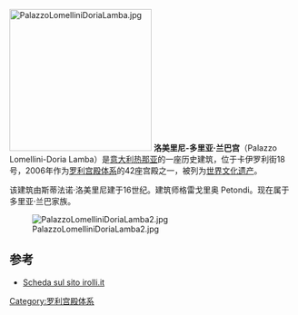 {{coord|44|24|47.27|N|8|55|47.78|E|scale:5000|display=title}}
[[File:PalazzoLomelliniDoriaLamba.jpg|250px]]
'''洛美里尼-多里亚·兰巴宫'''（Palazzo Lomellini-Doria Lamba）是[[意大利|意大利]][[热那亚|热那亚]]的一座历史建筑，位于卡伊罗利街18号，2006年作为[[罗利宫殿体系|罗利宫殿体系]]的42座宫殿之一，被列为[[世界文化遗产|世界文化遗产]]。

该建筑由斯蒂法诺·洛美里尼建于16世纪。建筑师格雷戈里奥 Petondi。现在属于多里亚·兰巴家族。

[[Image:PalazzoLomelliniDoriaLamba2.jpg|thumb]]

== 参考 ==
* [http://www.irolli.it/genova_unesco/palazzo/via_cairoli_18.html Scheda sul sito irolli.it] {{Wayback|url=http://www.irolli.it/genova_unesco/palazzo/via_cairoli_18.html |date=20160609090304 }}

[[Category:罗利宫殿体系|Category:罗利宫殿体系]]